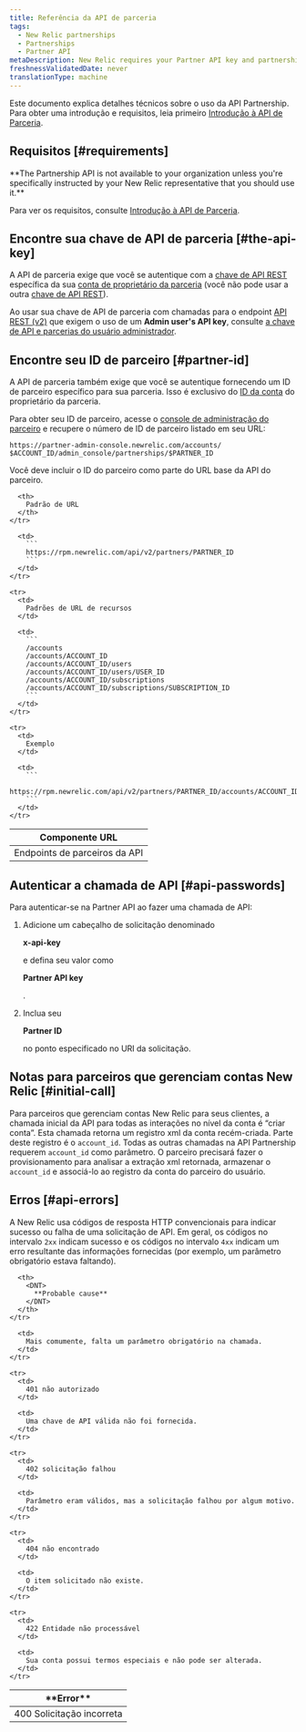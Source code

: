```yaml
---
title: Referência da API de parceria
tags:
  - New Relic partnerships
  - Partnerships
  - Partner API
metaDescription: New Relic requires your Partner API key and partnership account ID to authenticate Partner API calls using the JSON REST format.
freshnessValidatedDate: never
translationType: machine
---
```


Este documento explica detalhes técnicos sobre o uso da API Partnership. Para obter uma introdução e requisitos, leia primeiro [Introdução à API de Parceria](/docs/new-relic-partnerships/partner-integration-guide/partner-account-maintenance/partner-api/).

## Requisitos [#requirements]

<DNT>
  **The Partnership API is not available to your organization unless you're specifically instructed by your New Relic representative that you should use it.**
</DNT>

Para ver os requisitos, consulte [Introdução à API de Parceria](/docs/new-relic-partnerships/partner-integration-guide/partner-account-maintenance/partner-api/).

## Encontre sua chave de API de parceria [#the-api-key]

A API de parceria exige que você se autentique com a [chave de API REST](/docs/apis/getting-started/intro-apis/understand-new-relic-api-keys#rest-api) específica da sua [conta de proprietário da parceria](/docs/new-relic-partnerships/partner-integration-guide/partner-account-maintenance/partnership-accounts-users-subscriptions#partner-owner) (você não pode usar a outra [chave de API REST](/docs/apis/rest-api-v2/getting-started/introduction-new-relic-rest-api-v2#api_key)).

Ao usar sua chave de API de parceria com chamadas para o endpoint [API REST (v2)](/docs/apis/rest-api-v2/getting-started/introduction-new-relic-rest-api-v2) que exigem o uso de um <DNT>**Admin user's API key**</DNT>, consulte [a chave de API e parcerias do usuário administrador](/docs/apis/rest-api-v2/requirements/admins-api-key-partnerships).

## Encontre seu ID de parceiro [#partner-id]

A API de parceria também exige que você se autentique fornecendo um ID de parceiro específico para sua parceria. Isso é exclusivo do [ID da conta](/docs/accounts/install-new-relic/account-setup/account-id) do proprietário da parceria.

Para obter seu ID de parceiro, acesse o [console de administração do parceiro](/docs/accounts-partnerships/partner-integration-guide/getting-started/partnership-admin-console) e recupere o número de ID de parceiro listado em seu URL:

```
https://partner-admin-console.newrelic.com/accounts/​$ACCOUNT_ID/admin_console/partnerships/$PARTNER_ID
```

Você deve incluir o ID do parceiro como parte do URL base da API do parceiro.

<table>
  <thead>
    <tr>
      <th style={{ width: "200px" }}>
        Componente URL
      </th>

      <th>
        Padrão de URL
      </th>
    </tr>
  </thead>

  <tbody>
    <tr>
      <td>
        Endpoints de parceiros da API
      </td>

      <td>
        ```
        https://rpm.newrelic.com/api/v2/partners/PARTNER_ID
        ```
      </td>
    </tr>

    <tr>
      <td>
        Padrões de URL de recursos
      </td>

      <td>
        ```
        /accounts
        /accounts/ACCOUNT_ID
        /accounts/ACCOUNT_ID/users
        /accounts/ACCOUNT_ID/users/USER_ID
        /accounts/ACCOUNT_ID/subscriptions
        /accounts/ACCOUNT_ID/subscriptions/SUBSCRIPTION_ID
        ```
      </td>
    </tr>

    <tr>
      <td>
        Exemplo
      </td>

      <td>
        ```
        https://rpm.newrelic.com/api/v2/partners/PARTNER_ID/accounts/ACCOUNT_ID
        ```
      </td>
    </tr>
  </tbody>
</table>

## Autenticar a chamada de API [#api-passwords]

Para autenticar-se na Partner API ao fazer uma chamada de API:

1. Adicione um cabeçalho de solicitação denominado

   <DNT>**x-api-key**</DNT>

   e defina seu valor como

   <DNT>**Partner API key**</DNT>

   .

2. Inclua seu

   <DNT>**Partner ID**</DNT>

   no ponto especificado no URI da solicitação.

## Notas para parceiros que gerenciam contas New Relic [#initial-call]

Para parceiros que gerenciam contas New Relic para seus clientes, a chamada inicial da API para todas as interações no nível da conta é “criar conta”. Esta chamada retorna um registro xml da conta recém-criada. Parte deste registro é o `account_id`. Todas as outras chamadas na API Partnership requerem `account_id` como parâmetro. O parceiro precisará fazer o provisionamento para analisar a extração xml retornada, armazenar o `account_id` e associá-lo ao registro da conta do parceiro do usuário.

## Erros [#api-errors]

A New Relic usa códigos de resposta HTTP convencionais para indicar sucesso ou falha de uma solicitação de API. Em geral, os códigos no intervalo `2xx` indicam sucesso e os códigos no intervalo `4xx` indicam um erro resultante das informações fornecidas (por exemplo, um parâmetro obrigatório estava faltando).

<table>
  <thead>
    <tr>
      <th width={200}>
        <DNT>
          **Error**
        </DNT>
      </th>

      <th>
        <DNT>
          **Probable cause**
        </DNT>
      </th>
    </tr>
  </thead>

  <tbody>
    <tr>
      <td>
        400 Solicitação incorreta
      </td>

      <td>
        Mais comumente, falta um parâmetro obrigatório na chamada.
      </td>
    </tr>

    <tr>
      <td>
        401 não autorizado
      </td>

      <td>
        Uma chave de API válida não foi fornecida.
      </td>
    </tr>

    <tr>
      <td>
        402 solicitação falhou
      </td>

      <td>
        Parâmetro eram válidos, mas a solicitação falhou por algum motivo.
      </td>
    </tr>

    <tr>
      <td>
        404 não encontrado
      </td>

      <td>
        O item solicitado não existe.
      </td>
    </tr>

    <tr>
      <td>
        422 Entidade não processável
      </td>

      <td>
        Sua conta possui termos especiais e não pode ser alterada.
      </td>
    </tr>
  </tbody>
</table>